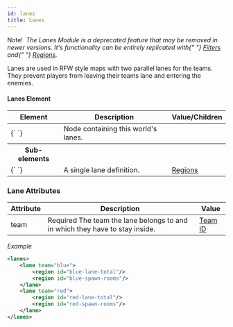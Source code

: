 ```yaml
---
id: lanes
title: Lanes
---
```


<p>
  <span className="badge badge--warning">Note!</span>
  <em>
    &nbsp;The Lanes Module is a deprecated feature that may be removed in newer
    versions. It's functionality can be entirely replicated with{" "}
    <a href="/docs/modules/mechanics/filters">Filters</a> and{" "}
    <a href="/docs/modules/mechanics/regions">Regions</a>.
  </em>
</p>

Lanes are used in RFW style maps with two parallel lanes for the teams. They prevent players from leaving their teams lane and entering the enemies.

#### Lanes Element

<div className="table-container">
  <table>
    <thead>
      <tr>
        <th>Element</th>
        <th>Description</th>
        <th>Value/Children</th>
      </tr>
    </thead>
    <tbody>
      <tr>
        <td>
          <label>{`<lanes> </lanes>`}</label>
        </td>
        <td>Node containing this world's lanes.</td>
        <td></td>
      </tr>
      <tr>
        <th>Sub-elements</th>
        <th />
        <th />
      </tr>
      <tr>
        <td>
          <label>{`<lane> </lane>`}</label>
        </td>
        <td>A single lane definition.</td>
        <td>
          <a href="/docs/modules/mechanics/regions">Regions</a>
        </td>
      </tr>
    </tbody>
  </table>
</div>

### Lane Attributes

<div className="table-container">
  <table>
    <thead>
      <tr>
        <th>Attribute</th>
        <th>Description</th>
        <th>Value</th>
      </tr>
    </thead>
    <tbody>
      <tr>
        <td>
          <label>team</label>
        </td>
        <td>
          <span className="badge badge--danger">Required</span>
          The team the lane belongs to and in which they have to stay inside.
        </td>
        <td>
          <a href="/docs/modules/format/teams">Team ID</a>
        </td>
      </tr>
    </tbody>
  </table>
</div>

_Example_

```xml
<lanes>
    <lane team="blue">
        <region id="blue-lane-total"/>
        <region id="blue-spawn-rooms"/>
    </lane>
    <lane team="red">
        <region id="red-lane-total"/>
        <region id="red-spawn-rooms"/>
    </lane>
</lanes>
```
